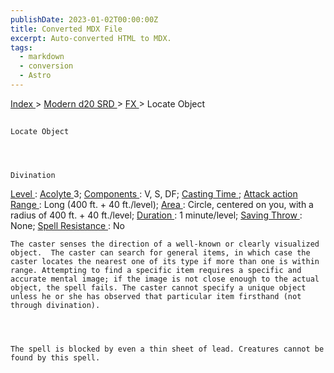 ```yaml
---
publishDate: 2023-01-02T00:00:00Z
title: Converted MDX File
excerpt: Auto-converted HTML to MDX.
tags:
  - markdown
  - conversion
  - Astro
---
```


[
Index
](-index) >
[
Modern d20 SRD
](modern-d20-srd-index) >
[
FX
](modern-d20-srd-fx-index) > Locate Object

##

    Locate Object




    Divination

[
Level
](modern-d20-srd-fx-level)
:
[
Acolyte
](modern-d20-srd-classes-advanced-acolyte)
3;
[
Components
](modern-d20-srd-fx-components)
: V, S, DF;
[
Casting Time
](modern-d20-srd-fx-casting-time)
;
[
Attack action
](modern-d20-srd-combat-attack-actions)
[
Range
](modern-d20-srd-fx-range)
: Long (400 ft. + 40 ft./level);
[
Area
](modern-d20-srd-fx-area)
: Circle, centered on you, with a radius of 400 ft. + 40 ft./level;
[
Duration
](modern-d20-srd-fx-duration)
: 1 minute/level;
[
Saving Throw
](modern-d20-srd-basics-saving-throws)
: None;
[
Spell Resistance
](modern-d20-srd-special-abilities-spell-resistance)
: No

    The caster senses the direction of a well-known or clearly visualized object.  The caster can search for general items, in which case the caster locates the nearest one of its type if more than one is within range. Attempting to find a specific item requires a specific and accurate mental image; if the image is not close enough to the actual object, the spell fails. The caster cannot specify a unique object unless he or she has observed that particular item firsthand (not through divination).




    The spell is blocked by even a thin sheet of lead. Creatures cannot be found by this spell.
